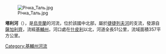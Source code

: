[[Image:Річка_Таль.jpg|right]]

'''塔利河'''（{{lang-uk|Таль}}），是[[烏克蘭|烏克蘭]]的河流，位於該國中北部，屬於[[捷捷列夫河|捷捷列夫河]]的支流，發源自[[薩加利齊|薩加利齊]]，流經[[基輔州|基輔州]]，河口處在[[什皮利|什皮利]]以北，河道全長51公里，流域面積357平方公里。

{{DEFAULTSORT:Таль (річка)}}
[[Category:基輔州河流|Category:基輔州河流]]


{{Ukraine-river-stub}}